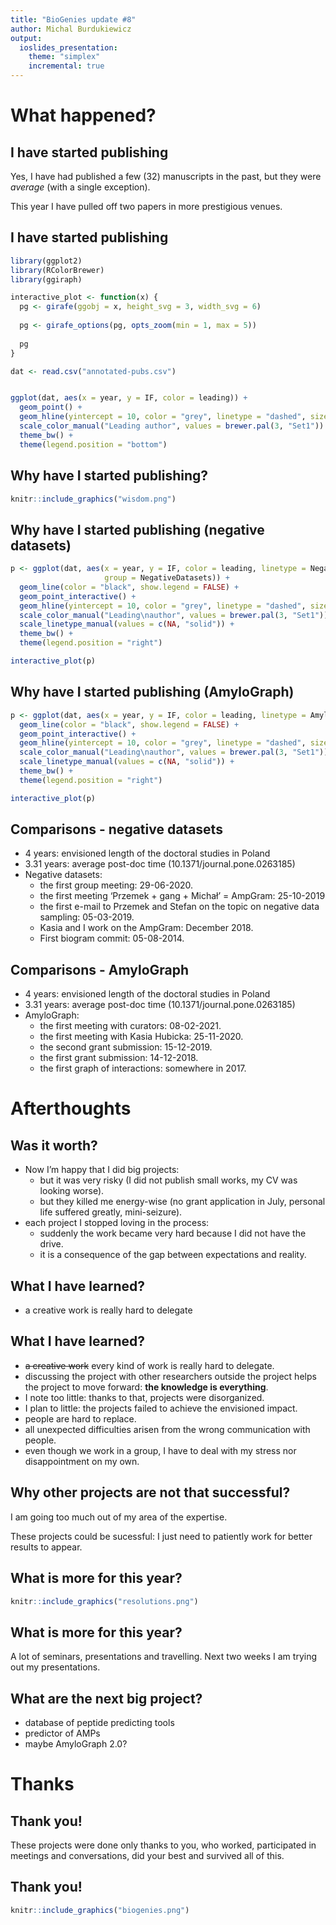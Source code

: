 ```yaml
---
title: "BioGenies update #8"
author: Michal Burdukiewicz
output: 
  ioslides_presentation:
    theme: "simplex"
    incremental: true
---
```



<link href="https://fonts.googleapis.com/css?family=Montserrat&display=swap" rel="stylesheet">

<style>
slides > slide {
font-family: 'Montserrat', sans-serif;
}

.center {
display: block;
margin-left: auto;
margin-right: auto;

}


</style>

# What happened?

## I have started publishing

Yes, I have had published a few (32) manuscripts in the past, but they were *average* (with a single exception).

This year I have pulled off two papers in more prestigious venues.

## I have started publishing

```r
library(ggplot2)
library(RColorBrewer)
library(ggiraph)

interactive_plot <- function(x) {
  pg <- girafe(ggobj = x, height_svg = 3, width_svg = 6)
  
  pg <- girafe_options(pg, opts_zoom(min = 1, max = 5))
  
  pg
}

dat <- read.csv("annotated-pubs.csv")


ggplot(dat, aes(x = year, y = IF, color = leading)) +
  geom_point() +
  geom_hline(yintercept = 10, color = "grey", linetype = "dashed", size = 2) +
  scale_color_manual("Leading author", values = brewer.pal(3, "Set1")) +
  theme_bw() +
  theme(legend.position = "bottom")


```

## Why have I started publishing?

```r
knitr::include_graphics("wisdom.png")
```

## Why have I started publishing (negative datasets)

```r

p <- ggplot(dat, aes(x = year, y = IF, color = leading, linetype = NegativeDatasets, tooltip = title, 
                     group = NegativeDatasets)) +
  geom_line(color = "black", show.legend = FALSE) +
  geom_point_interactive() +
  geom_hline(yintercept = 10, color = "grey", linetype = "dashed", size = 2) +
  scale_color_manual("Leading\nauthor", values = brewer.pal(3, "Set1")) +
  scale_linetype_manual(values = c(NA, "solid")) +
  theme_bw() +
  theme(legend.position = "right")

interactive_plot(p)
```

## Why have I started publishing (AmyloGraph)

```r

p <- ggplot(dat, aes(x = year, y = IF, color = leading, linetype = AmyloGraph, tooltip = title, group = AmyloGraph)) +
  geom_line(color = "black", show.legend = FALSE) +
  geom_point_interactive() +
  geom_hline(yintercept = 10, color = "grey", linetype = "dashed", size = 2) +
  scale_color_manual("Leading\nauthor", values = brewer.pal(3, "Set1")) +
  scale_linetype_manual(values = c(NA, "solid")) +
  theme_bw() +
  theme(legend.position = "right")

interactive_plot(p)
```

## Comparisons - negative datasets

 - 4 years: envisioned length of the doctoral studies in Poland
 - 3.31 years: average post-doc time (10.1371/journal.pone.0263185)
 - Negative datasets:
   - the first group meeting: 29-06-2020.
   - the first meeting 'Przemek + gang + Michał' = AmpGram: 25-10-2019
   - the first e-mail to Przemek and Stefan on the topic on negative data sampling: 05-03-2019.
   - Kasia and I work on the AmpGram: December 2018.
   - First biogram commit: 05-08-2014.

## Comparisons - AmyloGraph

 - 4 years: envisioned length of the doctoral studies in Poland
 - 3.31 years: average post-doc time (10.1371/journal.pone.0263185)
 - AmyloGraph:
   - the first meeting with curators: 08-02-2021.
   - the first meeting with Kasia Hubicka: 25-11-2020.
   - the second grant submission: 15-12-2019.
   - the first grant submission: 14-12-2018.
   - the first graph of interactions: somewhere in 2017.

# Afterthoughts

## Was it worth?

 - Now I'm happy that I did big projects:
    - but it was very risky (I did not publish small works, my CV was looking worse).
    - but they killed me energy-wise (no grant application in July, personal life suffered greatly, mini-seizure).
 - each project I stopped loving in the process:
    - suddenly the work became very hard because I did not have the drive.
    - it is a consequence of the gap between expectations and reality.
 
## What I have learned?

 - a creative work is really hard to delegate
 
## What I have learned?

 - ~~a creative work~~ every kind of work is really hard to delegate.
 - discussing the project with other researchers outside the project helps the project to move forward: **the knowledge is everything**.
 - I note too little: thanks to that, projects were disorganized.
 - I plan to little: the projects failed to achieve the envisioned impact.
 - people are hard to replace.
 - all unexpected difficulties arisen from the wrong communication with people.
 - even though we work in a group, I have to deal with my stress nor disappointment on my own.

## Why other projects are not that successful?

I am going too much out of my area of the expertise.

These projects could be sucessful: I just need to patiently work for better results to appear.

## What is more for this year?

```r
knitr::include_graphics("resolutions.png")
```

## What is more for this year?

A lot of seminars, presentations and travelling. Next two weeks I am trying out my presentations.

## What are the next big project?

 - database of peptide predicting tools
 - predictor of AMPs
 - maybe AmyloGraph 2.0?
 
# Thanks
 
## Thank you!

These projects were done only thanks to you, who worked, participated in meetings and conversations, did your best and survived all of this.

## Thank you!

```r
knitr::include_graphics("biogenies.png")
```
